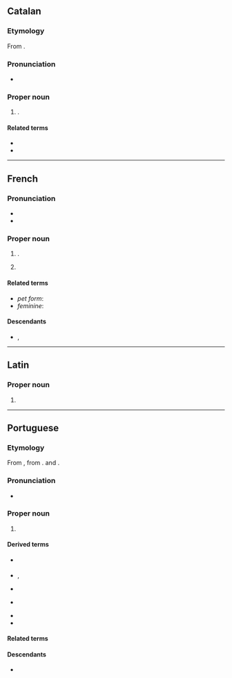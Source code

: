 ==Catalan==
{{wikipedia|Alexandre (nom)|lang=ca}}

===Etymology===
From {{der|ca|grc|Ἀλέξανδρος}}.

===Pronunciation===
* {{ca-IPA|aleksandre}}

===Proper noun===
{{ca-proper noun|m}}

# {{given name|ca|male|eq=Alexander|from=Ancient Greek}}.

====Related terms====
* {{l|ca|Àlex}}
* {{l|ca|Alexandra}}

----

==French==

===Pronunciation===
* {{fr-IPA}}<!-- frwikt does not list a pronunciation with /gz/ -->
* {{audio|fr|Fr-Alexandre.ogg|audio}}

===Proper noun===
{{fr-proper noun|m}}

# {{given name|fr|male|eq=Alexander}}.
# {{surname|fr}}

====Related terms====
* ''pet form'': {{l|fr|Alex}}
* ''feminine'': {{l|fr|Alexandra}}

====Descendants====
* {{desc|bor=1|br|Aleksandr}}, {{l|br|Alesant}}

----

==Latin==

===Proper noun===
{{la-proper noun-form|Alexandre}}

# {{inflection of|la|Alexander||voc|s}}

----

==Portuguese==

===Etymology===
From {{der|pt|la|Alexander}}, from {{der|pt|grc|Ἀλέξανδρος}}. {{doublet|pt|Alessandro}} and {{m|pt|Alexander}}.

===Pronunciation===
* {{a|Brazil}} {{IPA|pt|/ˌa.leˈʃɐ̃.dɾi/}}

===Proper noun===
{{pt-proper noun|m}}

# {{given name|pt|male|eq=Alexander}}

====Derived terms====
* {{l|pt|Alexandra}} {{q|feminine equivalent}}
* {{l|pt|Xande}}, {{l|pt|Xandre}} {{q|pet forms}}
* {{l|pt|Alexandrinho}} {{q|diminutive}}
* {{l|pt|Alexandrão}} {{q|augmentative|rare}}
* {{l|pt|Alexandre o Grande}}
* {{l|pt|alexandrino}}


====Related terms====
{{rel3|pt|Aleixo|Alessandro|Alex|Alexander|Alexandria|Alexandrópolis}}

====Descendants====
* {{desc|bor=1|vi|Alexanđê}}